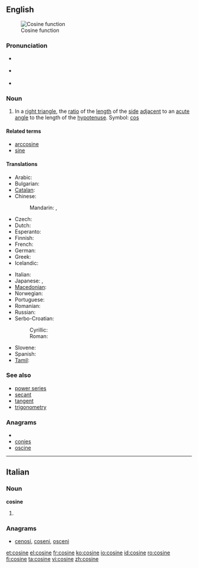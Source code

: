 ==English==
{{wikipedia}}
[[Image:Cosine.svg|thumb|Cosine function]]

===Pronunciation===
* {{a|UK}} {{IPA|/ˈkəʊ.saɪn/}}
* {{a|US}} {{IPA|/ˈkoʊ.saɪn/}}
* {{homophones|cosign}}

===Noun===
{{en-noun}}

# {{trigonometry}} In a [[right triangle]], the [[ratio]] of the [[length]] of the [[side]] [[adjacent]] to an [[acute]] [[angle]] to the length of the [[hypotenuse]]. Symbol: [[cos]]
<!--These definitions are equivalent to the one above and so do not define different senses of the word.
# {{mathematics}} The ''x'' [[coordinate]] of the [[point]] on the [[unit]] [[circle]] at the given [[anticlockwise]] angle from the ''x'' [[axis]].
# {{mathematics}} The [[sum]] of the [[real]] or [[complex]] [[power series]]
:: <math>\sum_0^\infty{{(-1)^{n}}\over{(2n)!}}x^{2n}</math>
-->

====Related terms====
* [[arccosine]]
* [[sine]]

====Translations====
{{trans-top|trigonometric function}}
* Arabic: {{t|ar|جيب تمام|m|tr=jayb tamaam}}
* Bulgarian: {{t-|bg|косинус|m}}
* [[Catalan]]: {{t-|ca|cosinus|m}}
* Chinese:
*: Mandarin: {{t|cmn|餘弦|sc=Hani}},  {{t|cmn|余弦|tr=yúxián|sc=Hani}}
* Czech: {{t-|cs|kosinus|m}}
* Dutch: {{t+|fr|cosinus|m}}
* Esperanto: {{t-|eo|kosinuso|xs=Esperanto}}
* Finnish: {{t-|fi|kosini}}
* French: {{t+|fr|cosinus|m}}
* German: {{t+|de|Kosinus|m}}
* Greek: {{t+|el|συνημίτονο|n|tr=synimítono}}
* Icelandic: {{t-|is|kósínus|m}}
{{trans-mid}}
* Italian: {{t+|it|coseno|m}}
* Japanese: {{t-|ja|コサイン|tr=kosain}}, {{t|ja|余弦|tr=yogen}}
* [[Macedonian]]: {{t-|mk|косинус|m|tr=kósinus}}
* Norwegian: {{t-|no|cosinus|m}}
* Portuguese: {{t+|pt|co-seno|m}}
* Romanian: {{t+|ro|cosinus|n}}
* Russian: {{t+|ru|косинус|m|tr=kósinus}}
* Serbo-Croatian:
*: Cyrillic: {{tø|sh|косинус|m|alt=ко̀синус|sc=Cyrl|xs=Serbo-Croatian}}
*: Roman: {{tø|sh|kosinus|m|alt=kòsinus|xs=Serbo-Croatian}}
* Slovene: {{t+|sl|kosinus|m|alt=kòsínus}}
* Spanish: {{t-|es|coseno|m}}
* [[Tamil]]: {{t|ta|துணைசெவ்வளை|tr=thuNaichchevvaLai|xs=Tamil}}
{{trans-bottom}}

===See also===
* [[power series]]
* [[secant]]
* [[tangent]]
* [[trigonometry]]

===Anagrams===
* {{alphagram|ceinos}}
* [[conies#English|conies]]
* [[oscine#English|oscine]]

----

==Italian==

===Noun===
'''cosine''' {{f}}

# {{plural of|[[cosina]]|lang=Italian}}

===Anagrams===
* [[cenosi#Italian|cenosi]], [[coseni#Italian|coseni]], [[osceni#Italian|osceni]]

[[et:cosine]]
[[el:cosine]]
[[fr:cosine]]
[[ko:cosine]]
[[io:cosine]]
[[id:cosine]]
[[ro:cosine]]
[[fi:cosine]]
[[ta:cosine]]
[[vi:cosine]]
[[zh:cosine]]